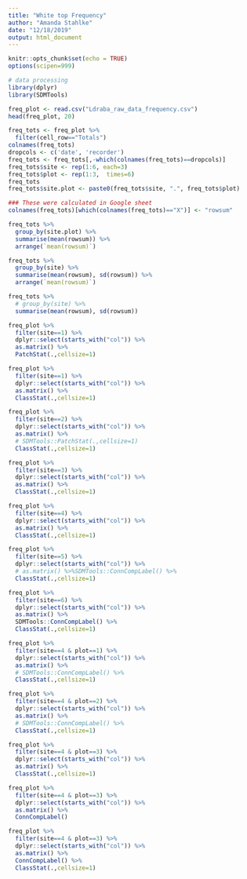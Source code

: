 ```yaml
---
title: "White top Frequency"
author: "Amanda Stahlke"
date: "12/18/2019"
output: html_document
---
```


```r
knitr::opts_chunk$set(echo = TRUE)
options(scipen=999)
```

```r
# data processing
library(dplyr)
library(SDMTools)
```


```r
freq_plot <- read.csv("Ldraba_raw_data_frequency.csv")
head(freq_plot, 20)
```

```r

freq_tots <- freq_plot %>%
  filter(cell_row=="Totals")
colnames(freq_tots)
dropcols <- c('date', 'recorder')
freq_tots <- freq_tots[,-which(colnames(freq_tots)==dropcols)]
freq_tots$site <- rep(1:6, each=3)
freq_tots$plot <- rep(1:3,  times=6)
freq_tots
freq_tots$site.plot <- paste0(freq_tots$site, ".", freq_tots$plot)

### These were calculated in Google sheet
colnames(freq_tots)[which(colnames(freq_tots)=="X")] <- "rowsum"

freq_tots %>%
  group_by(site.plot) %>%
  summarise(mean(rowsum)) %>%
  arrange(`mean(rowsum)`)

freq_tots %>%
  group_by(site) %>%
  summarise(mean(rowsum), sd(rowsum)) %>%
  arrange(`mean(rowsum)`)

freq_tots %>%
  # group_by(site) %>%
  summarise(mean(rowsum), sd(rowsum))
```
```r
freq_plot %>%
  filter(site==1) %>%
  dplyr::select(starts_with("col")) %>%
  as.matrix() %>%
  PatchStat(.,cellsize=1)

freq_plot %>%
  filter(site==1) %>%
  dplyr::select(starts_with("col")) %>%
  as.matrix() %>%
  ClassStat(.,cellsize=1)

freq_plot %>%
  filter(site==2) %>%
  dplyr::select(starts_with("col")) %>%
  as.matrix() %>%
  # SDMTools::PatchStat(.,cellsize=1)
  ClassStat(.,cellsize=1)

freq_plot %>%
  filter(site==3) %>%
  dplyr::select(starts_with("col")) %>%
  as.matrix() %>%
  ClassStat(.,cellsize=1)

freq_plot %>%
  filter(site==4) %>%
  dplyr::select(starts_with("col")) %>%
  as.matrix() %>%
  ClassStat(.,cellsize=1)

freq_plot %>%
  filter(site==5) %>%
  dplyr::select(starts_with("col")) %>%
  # as.matrix() %>%SDMTools::ConnCompLabel() %>%
  ClassStat(.,cellsize=1)

freq_plot %>%
  filter(site==6) %>%
  dplyr::select(starts_with("col")) %>%
  as.matrix() %>%
  SDMTools::ConnCompLabel() %>%
  ClassStat(.,cellsize=1)

freq_plot %>%
  filter(site==4 & plot==1) %>%
  dplyr::select(starts_with("col")) %>%
  as.matrix() %>%
  # SDMTools::ConnCompLabel() %>%
  ClassStat(.,cellsize=1)

freq_plot %>%
  filter(site==4 & plot==2) %>%
  dplyr::select(starts_with("col")) %>%
  as.matrix() %>%
  # SDMTools::ConnCompLabel() %>%
  ClassStat(.,cellsize=1)

freq_plot %>%
  filter(site==4 & plot==3) %>%
  dplyr::select(starts_with("col")) %>%
  as.matrix() %>%
  ClassStat(.,cellsize=1)

freq_plot %>%
  filter(site==4 & plot==3) %>%
  dplyr::select(starts_with("col")) %>%
  as.matrix() %>%
  ConnCompLabel()

freq_plot %>%
  filter(site==4 & plot==3) %>%
  dplyr::select(starts_with("col")) %>%
  as.matrix() %>%
  ConnCompLabel() %>%
  ClassStat(.,cellsize=1)
```

